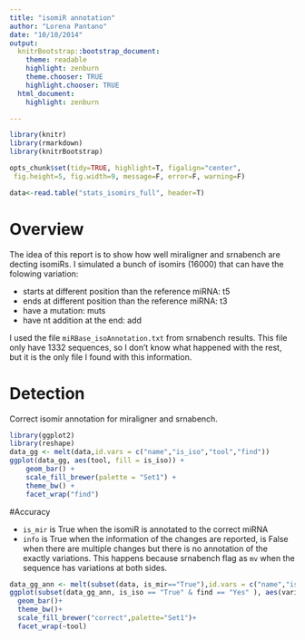 ```yaml
---
title: "isomiR annotation"
author: "Lorena Pantano"
date: "10/10/2014"
output:
  knitrBootstrap::bootstrap_document:
    theme: readable
    highlight: zenburn
    theme.chooser: TRUE
    highlight.chooser: TRUE
  html_document:
    highlight: zenburn

---
```



```r
library(knitr)
library(rmarkdown)
library(knitrBootstrap)

opts_chunk$set(tidy=TRUE, highlight=T, figalign="center",
 fig.height=5, fig.width=9, message=F, error=F, warning=F)
```


```r
data<-read.table("stats_isomirs_full", header=T)
```

# Overview

The idea of this report is to show how well miraligner and srnabench are decting
isomiRs. I simulated a bunch of isomirs (16000) that can have the folowing variation:

* starts at different position than the reference miRNA: t5
* ends at different position than the reference miRNA: t3
* have a mutation: muts
* have nt addition at the end: add


I used the file `miRBase_isoAnnotation.txt` from srnabench results. This file only have
1332 sequences, so I don't know what happened with the rest, but it is the only
file I found with this information.

# Detection 

Correct isomir annotation for miraligner and srnabench.

```r
library(ggplot2)
library(reshape)
data_gg <- melt(data,id.vars = c("name","is_iso","tool","find"))
ggplot(data_gg, aes(tool, fill = is_iso)) +
    geom_bar() +
    scale_fill_brewer(palette = "Set1") +
    theme_bw() +
    facet_wrap("find")
```


#Accuracy

* `is_mir` is True when the isomiR is annotated to the correct miRNA
* `info` is True when the information of the changes are reported, is False
when there are multiple changes but there is no annotation of the exactly variations.
This happens because srnabench flag as `mv` when the sequence has variations at
both sides.

```r
data_gg_ann <- melt(subset(data, is_mir=="True"),id.vars = c("name","is_iso","tool","find"))
ggplot(subset(data_gg_ann, is_iso == "True" & find == "Yes" ), aes(variable, fill=value))+
  geom_bar()+
  theme_bw()+
  scale_fill_brewer("correct",palette="Set1")+
  facet_wrap(~tool)
```

